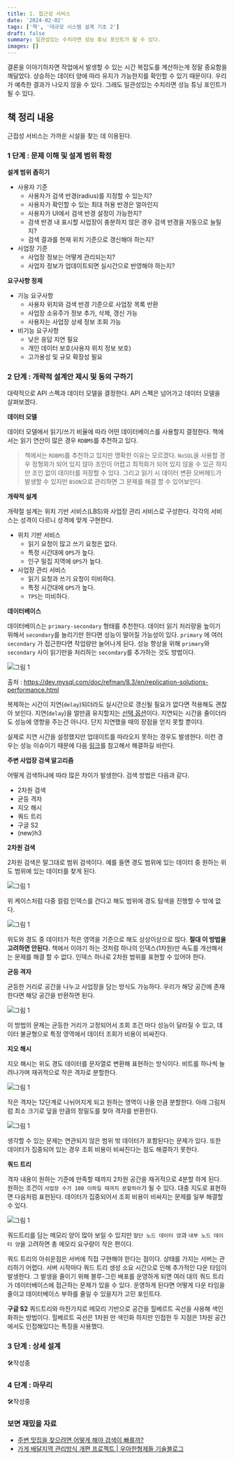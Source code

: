 ```yaml
---
title: 1. 접근성 서비스
date: '2024-02-02'
tags: ['책', '대규모 시스템 설계 기초 2']
draft: false
summary: 일관성있는 수치라면 성능 튜닝 포인트가 될 수 있다.
images: []
---
```


결론을 이야기하자면 작업에서 발생할 수 있는 시간 복잡도를 계산하는게 정말 중요함을 깨달았다.
상승하는 데이터 양에 따라 유지가 가능한지를 확인할 수 있기 때문이다.
우리가 예측한 결과가 나오지 않을 수 있다.
그래도 일관성있는 수치라면 성능 튜닝 포인트가 될 수 있다.

## 책 정리 내용

근접성 서비스는 가까운 시설을 찾는 데 이용된다.

### 1 단계 : 문제 이해 및 설계 범위 확정

**설계 범위 좁히기**

- 사용자 기준
  - 사용자가 검색 반경(radius)를 지정할 수 있는지?
  - 사용자가 확인할 수 있는 최대 허용 반경은 얼마인지
  - 사용자가 UI에서 검색 반경 설정이 가능한지?
  - 검색 반경 내 표시할 사업장이 충분하지 않은 경우 검색 반경을 자동으로 늘릴지?
  - 검색 결과를 현재 위치 기준으로 갱신해야 하는지?
- 사업장 기준
  - 사업장 정보는 어떻게 관리되는지?
  - 사업자 정보가 업데이트되면 실시간으로 반영해야 하는지?

**요구사항 정제**

- 기능 요구사항
  - 사용자 위치와 검색 반경 기준으로 사업장 목록 반환
  - 사업장 소유주가 정보 추가, 삭제, 갱신 가능
  - 사용자는 사업장 상세 정보 조회 가능
- 비기능 요구사항
  - 낮은 응답 지연 필요
  - 개인 데이터 보호(사용자 위치 정보 보호)
  - 고가용성 및 규모 확장성 필요

### 2 단계 : 개략적 설계안 제시 및 동의 구하기

대략적으로 API 스펙과 데이터 모델을 결정한다.
API 스펙은 넘어가고 데이터 모델을 살펴보겠다.

**데이터 모델**

데이터 모델에서 읽기/쓰기 비율에 따라 어떤 데이터베이스를 사용할지 결정한다.
책에서는 읽기 연산이 많은 경우 `RDBMS`를 추천하고 있다.

> 책에서는 `RDBMS`를 추천하고 있지만 명확한 이유는 모르겠다.
> `NoSQL`을 사용할 경우 정형화가 되어 있지 않아 조인이 어렵고 최적화가 되어 있지 않을 수 있곤 하지만 조인 없이 데이터를 저장할 수 있다.
> 그리고 읽기 시 데이터 변환 오버헤드가 발생할 수 있지만 `BSON`으로 관리하면 그 문제를 해결 할 수 있어보인다.

**개략적 설계**

개략절 설계는 위치 기반 서비스(LBS)와 사업장 관리 서비스로 구성한다.
각각의 서비스는 성격이 다르니 성격에 맞게 구현한다.

- 위치 기반 서비스
  - 읽기 요청이 많고 쓰기 요청은 없다.
  - 특정 시간대에 `QPS`가 높다.
  - 인구 밀집 지역에 `QPS`가 높다.
- 사업장 관리 서비스
  - 읽기 요청과 쓰기 요청이 미비하다.
  - 특정 시간대에 `QPS`가 높다.
  - `TPS`는 미비하다.

**데이터베이스**

데이터베이스는 `primary-secondary` 형태를 추천한다. 데이터 읽기 처리량을 높이기 위해서 `secondary`를 늘리기만 한다면 성능이 떨어질 가능성이 있다.
`primary` 에 여러 `secondary` 가 접근한다면 작업량만 늘어나게 된다.
성능 향상을 위해 `primary`와 `secondary` 사이 읽기만을 처리하는 `secondary`를 추가하는 것도 방법이다.

![그림 1](c/static/images/books/system-design-2/one/1.png)

출처 : https://dev.mysql.com/doc/refman/8.3/en/replication-solutions-performance.html


복제하는 시간이 지연(`delay`)되더라도 실시간으로 갱신될 필요가 없다면 적용해도 괜찮아 보인다.
지연(`delay`)을 얼만큼 유지할지는 [선택 옵션](https://dev.mysql.com/doc/refman/8.3/en/replication-delayed.html)이다. 지연되는 시간을 줄이더라도 성능에 영향을 주는건 아니다.
단지 지연했을 때의 장점을 얻지 못할 뿐이다.

실제로 지연 시간을 설정했지만 업데이트를 따라오지 못하는 경우도 발생한다.
이런 경우는 성능 이슈이기 때문에 다음 [링크](https://dev.mysql.com/doc/refman/8.3/en/replication-solutions-performance.html)를 참고해서 해결하길 바란다.

**주변 사업장 검색 알고리즘**

어떻게 검색하냐에 따라 많은 차이가 발생한다. 검색 방법은 다음과 같다.

- 2차원 검색
- 균등 격자
- 지오 해시
- 쿼드 트리
- 구글 S2
- (new)h3

**2차원 검색**

2차원 검색은 말그대로 범위 검색이다. 예를 들면 경도 범위에 있는 데이터 중 원하는 위도 범위에 있는 데이터를 찾게 된다.

![그림 1](c/static/images/books/system-design-2/one/2.png)

위 케이스처럼 다중 컬럼 인덱스를 건다고 해도 범위에 경도 탐색을 진행할 수 밖에 없다.

![그림 1](c/static/images/books/system-design-2/one/3.png)

위도와 경도 중 데이터가 적은 영역을 기준으로 해도 상상이상으로 많다.
**절대 이 방법을 고려하면 안된다.** 책에서 이야기 하는 것처럼 하나의 인덱스(1차원)만 속도를 개선해서는 문제를 해결 할 수 없다.
인덱스 하나로 2차원 범위를 표현할 수 있어야 한다.

**균등 격자**

균등한 거리로 공간을 나누고 사업장을 담는 방식도 가능하다.
우리가 해당 공간에 존재한다면 해당 공간을 반환하면 된다.

![그림 1](c/static/images/books/system-design-2/one/4.png)

이 방법의 문제는 균등한 거리가 고정되어서 조회 조건 마다 성능이 달라질 수 있고, 데이터 불균형으로 특정 영역에서 데이터 조회가 비용이 비싸진다.

**지오 해시**

지오 해시는 위도 경도 데이터를 문자열로 변환해 표현하는 방식이다.
비트를 하나씩 늘려나가며 재귀적으로 작은 격자로 분할한다.

![그림 1](c/static/images/books/system-design-2/one/5.png)

작은 격자는 12단계로 나뉘어지게 되고 원하는 영역이 나올 만큼 분할한다.
아래 그림처럼 최소 크기로 덮을 만큼의 정밀도를 찾아 격자를 반환한다.

![그림 1](c/static/images/books/system-design-2/one/6.png)

생각할 수 있는 문제는 연관되지 않은 범위 밖 데이터가 포함된다는 문제가 있다.
또한 데이터가 집중되어 있는 경우 조회 비용이 비싸진다는 점도 해결하기 못한다.

**쿼드 트리**

격자 내용이 원하는 기준에 만족할 때까지 2차원 공간을 재귀적으로 4분할 하게 된다. 원하는 조건이 `사업장 수가 100 이하일 때까지 분할하라`가 될 수 있다.
대충 지도로 표현하면 다음처럼 표현된다.
데이터가 집중되어서 조회 비용이 비싸지는 문제를 일부 해결할 수 있다.

![그림 1](c/static/images/books/system-design-2/one/7.png)

쿼드트리를 담는 메모리 양이 많아 보일 수 있지만 `말단 노드 데이터 양`과 `내부 노드 데이터 양`을 고려하면 총 메모리 요구량이 작은 편이다.

쿼드 트리의 아쉬운점은 서버에 직접 구현해야 한다는 점이다. 상태를 가지는 서버는 관리하기 어렵다.
서버 시작마다 쿼드 트리 생성 소요 시간으로 인해 추가적인 다운 타임이 발생한다.
그 발생을 줄이기 위해 블루-그린 배포를 운영하게 되면 여러 대의 쿼드 트리가 데이터베이스에 접근하는 문제가 있을 수 있다.
운영하게 된다면 어떻게 다운 타임을 줄이고 데이터베이스 부하를 줄일 수 있을지가 고민 포인트다.

**구글 S2**
쿼드트리와 마찬가지로 메모리 기반으로 공간을 힐베르트 곡선을 사용해 색인화하는 방법이다.
힐베르트 곡선은 1차원 만 색인화 하지만 인접한 두 지점은 1차원 공간에서도 인접해있다는 특징을 사용했다.

### 3 단계 : 상세 설계

🛠작성중

### 4 단계 : 마무리

🛠작성중

### 보면 재밌을 자료

- [주변 맛집을 찾으려면 어떻게 해야 검색이 빠를까?](https://team-json-delivery.github.io/posts/system-design-interview-proximity-service/)
- [가게 배달지역 관리방식 개편 프로젝트 | 우아한형제들 기술블로그](https://techblog.woowahan.com/2717/)
